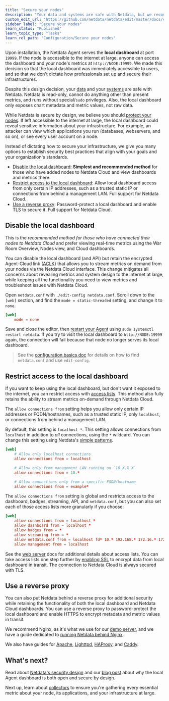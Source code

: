 ```yaml
---
title: "Secure your nodes"
description: "Your data and systems are safe with Netdata, but we recommend a few easy ways to improve the security of your infrastructure."
custom_edit_url: "https://github.com/netdata/netdata/edit/master/docs/configure/secure-nodes.md"
sidebar_label: "Secure your nodes"
learn_status: "Published"
learn_topic_type: "Tasks"
learn_rel_path: "Configuration/Secure your nodes"
---
```



Upon installation, the Netdata Agent serves the **local dashboard** at port `19999`. If the node is accessible to the
internet at large, anyone can access the dashboard and your node's metrics at `http://NODE:19999`. We made this decision
so that the local dashboard was immediately accessible to users, and so that we don't dictate how professionals set up
and secure their infrastructures. 

Despite this design decision, your [data](/docs/nightly/configuration/security-design#your-data-is-safe-with-netdata) and your
[systems](/docs/nightly/configuration/security-design#your-systems-are-safe-with-netdata) are safe with Netdata. Netdata is read-only,
cannot do anything other than present metrics, and runs without special/`sudo` privileges. Also, the local dashboard
only exposes chart metadata and metric values, not raw data.

While Netdata is secure by design, we believe you should [protect your
nodes](/docs/nightly/configuration/security-design#why-netdata-should-be-protected). If left accessible to the internet at large, the
local dashboard could reveal sensitive information about your infrastructure. For example, an attacker can view which
applications you run (databases, webservers, and so on), or see every user account on a node. 

Instead of dictating how to secure your infrastructure, we give you many options to establish security best practices
that align with your goals and your organization's standards.

-   [Disable the local dashboard](#disable-the-local-dashboard): **Simplest and recommended method** for those who have
    added nodes to Netdata Cloud and view dashboards and metrics there.
-   [Restrict access to the local dashboard](#restrict-access-to-the-local-dashboard): Allow local dashboard access from
    only certain IP addresses, such as a trusted static IP or connections from behind a management LAN. Full support for
    Netdata Cloud.
-   [Use a reverse proxy](#use-a-reverse-proxy): Password-protect a local dashboard and enable TLS to secure it. Full
    support for Netdata Cloud.

## Disable the local dashboard

This is the _recommended method for those who have connected their nodes to Netdata Cloud_ and prefer viewing real-time
metrics using the War Room Overview, Nodes view, and Cloud dashboards.

You can disable the local dashboard (and API) but retain the encrypted Agent-Cloud link ([ACLK](/docs/nightly/configuration/agent-cloud-link-aclk)) that
allows you to stream metrics on demand from your nodes via the Netdata Cloud interface. This change mitigates all
concerns about revealing metrics and system design to the internet at large, while keeping all the functionality you
need to view metrics and troubleshoot issues with Netdata Cloud.

Open `netdata.conf` with `./edit-config netdata.conf`. Scroll down to the `[web]` section, and find the `mode =
static-threaded` setting, and change it to `none`.

```conf
[web]
    mode = none
```

Save and close the editor, then [restart your Agent](/docs/nightly/operations/start-stop-or-restart-the-netdata-agent) using `sudo systemctl
restart netdata`. If you try to visit the local dashboard to `http://NODE:19999` again, the connection will fail because
that node no longer serves its local dashboard.

> See the [configuration basics doc](/docs/nightly/configuration) for details on how to find `netdata.conf` and use
> `edit-config`.

## Restrict access to the local dashboard

If you want to keep using the local dashboard, but don't want it exposed to the internet, you can restrict access with
[access lists](/docs/nightly/references/configuration/web-server#access-lists). This method also fully retains the ability to stream metrics
on-demand through Netdata Cloud.

The `allow connections from` setting helps you allow only certain IP addresses or FQDN/hostnames, such as a trusted
static IP, only `localhost`, or connections from behind a management LAN. 

By default, this setting is `localhost *`. This setting allows connections from `localhost` in addition to _all_
connections, using the `*` wildcard. You can change this setting using Netdata's [simple
patterns](/docs/nightly/developers/libnetdata/simple-patterns).

```conf
[web]
    # Allow only localhost connections
    allow connections from = localhost

    # Allow only from management LAN running on `10.X.X.X`
    allow connections from = 10.*

    # Allow connections only from a specific FQDN/hostname
    allow connections from = example*
```

The `allow connections from` setting is global and restricts access to the dashboard, badges, streaming, API, and
`netdata.conf`, but you can also set each of those access lists more granularly if you choose:

```conf
[web]
    allow connections from = localhost *
    allow dashboard from = localhost *
    allow badges from = *
    allow streaming from = *
    allow netdata.conf from = localhost fd* 10.* 192.168.* 172.16.* 172.17.* 172.18.* 172.19.* 172.20.* 172.21.* 172.22.* 172.23.* 172.24.* 172.25.* 172.26.* 172.27.* 172.28.* 172.29.* 172.30.* 172.31.*
    allow management from = localhost
```

See the [web server](/docs/nightly/references/configuration/web-server#access-lists) docs for additional details about access lists. You can take
access lists one step further by [enabling SSL](/docs/nightly/references/configuration/web-server#enabling-tls-support) to encrypt data from local
dashboard in transit. The connection to Netdata Cloud is always secured with TLS.

## Use a reverse proxy

You can also put Netdata behind a reverse proxy for additional security while retaining the functionality of both the
local dashboard and Netdata Cloud dashboards. You can use a reverse proxy to password-protect the local dashboard and
enable HTTPS to encrypt metadata and metric values in transit.

We recommend Nginx, as it's what we use for our [demo server](https://london.my-netdata.io/), and we have a guide
dedicated to [running Netdata behind Nginx](/docs/nightly/configuration/secure-your-nodes/running-netdata-behind-nginx).

We also have guides for [Apache](/docs/nightly/configuration/secure-your-nodes/netdata-via-apache-s-mod_proxy), [Lighttpd](/docs/nightly/configuration/secure-your-nodes/netdata-via-lighttpd-v1.4.x),
[HAProxy](/docs/nightly/configuration/secure-your-nodes/netdata-via-haproxy), and [Caddy](/docs/nightly/configuration/secure-your-nodes/netdata-via-caddy).

## What's next?

Read about [Netdata's security design](/docs/nightly/configuration/security-design) and our [blog
post](https://www.netdata.cloud/blog/netdata-agent-dashboard/) about why the local Agent dashboard is both open and
secure by design.

Next up, learn about [collectors](/docs/nightly/concepts/collectors-ref) to ensure you're gathering every essential
metric about your node, its applications, and your infrastructure at large.

